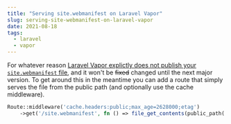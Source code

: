```yaml
---
title: "Serving site.webmanifest on Laravel Vapor"
slug: serving-site-webmanifest-on-laravel-vapor
date: 2021-08-18
tags:
  - laravel
  - vapor
---
```


For whatever reason [Laravel Vapor explictly does not publish your `site.webmanifest` file](https://github.com/laravel/vapor-cli/commit/30f55eff6ebc22e30796e9e033536894a28b0824), and it won't be ~~fixed~~ changed until the next major version. To get around this in the meantime you can add a route that simply serves the file from the public path (and optionally use the cache middleware).

```php
Route::middleware('cache.headers:public;max_age=2628000;etag')
    ->get('/site.webmanifest', fn () => file_get_contents(public_path('site.webmanifest')));
```

